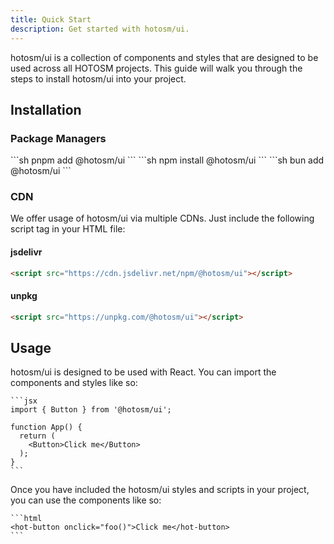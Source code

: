 ```yaml
---
title: Quick Start
description: Get started with hotosm/ui.
---
```



hotosm/ui is a collection of components and styles that are designed to be used across all HOTOSM projects. This guide will walk you through the steps to install hotosm/ui into your project.

## Installation

### Package Managers

<Tabs syncKey="pkg">
  <TabItem label="pnpm">
    ```sh
    pnpm add @hotosm/ui
    ```
  </TabItem>
  <TabItem label="npm">
    ```sh
    npm install @hotosm/ui
    ```
  </TabItem>
  <TabItem label="bun">
    ```sh
    bun add @hotosm/ui
    ```
  </TabItem>
</Tabs>

### CDN
We offer usage of hotosm/ui via multiple CDNs. Just include the following script tag in your HTML file:

#### jsdelivr
```html
<script src="https://cdn.jsdelivr.net/npm/@hotosm/ui"></script>
```

#### unpkg
```html
<script src="https://unpkg.com/@hotosm/ui"></script>
```


## Usage

<Tabs>
  <TabItem label="React">
    hotosm/ui is designed to be used with React. You can import the components and styles like so:

    ```jsx
    import { Button } from '@hotosm/ui';

    function App() {
      return (
        <Button>Click me</Button>
      );
    }
    ```
  </TabItem>
  <TabItem label="Vanilla JS">
    Once you have included the hotosm/ui styles and scripts in your project, you can use the components like so:

    ```html
    <hot-button onclick="foo()">Click me</hot-button>
    ```
  </TabItem>
</Tabs>